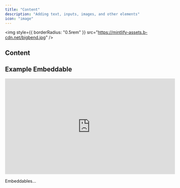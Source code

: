 ```yaml
---
title: "Content"
description: "Adding text, inputs, images, and other elements"
icon: "image"
---
```


<img
  style={{ borderRadius: "0.5rem" }}
  src="https://mintlify-assets.b-cdn.net/bigbend.jpg"
/>

## Content

## Example Embeddable

<iframe
  width="560"
  height="315"
  src="https://preview.embeddables.com/flow_0faeeh0bj1h70a1adddf8ddhh16"
  title="Example Embeddable"
  frameborder="0"
  allow="accelerometer; autoplay; clipboard-write; encrypted-media; gyroscope; picture-in-picture"
  allowfullscreen
  style={{ width: "100%", borderRadius: "0.5rem" }}
></iframe>

<br />

<Tip>

Embeddables...

</Tip>
